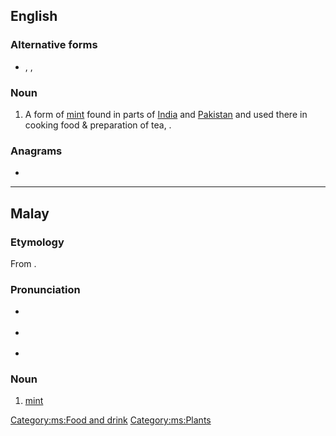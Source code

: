 ==English==

===Alternative forms===
* {{l|en|podeena}}, {{l|en|podina}}, {{l|en|pudeena}}

===Noun===
{{en-noun}}

# A form of [[mint]] found in parts of [[India]] and [[Pakistan]] and used there in cooking food & preparation of tea, {{taxlink|Mentha arvensis|species|noshow=1}}.

===Anagrams===
* {{l|en|unpaid}}

----

==Malay==

===Etymology===
From {{etyl|sa|ms}}.

===Pronunciation===
* {{a|Johor-Selangor}} {{IPA|/pudinə/|lang=ms}}
* {{a|Riau-Lingga}} {{IPA|/pudina/|lang=ms}}
* {{rhymes|inə|nə|ə|lang=ms}}

===Noun===
{{head|ms|noun}}

# [[mint]]

[[Category:ms:Food and drink]]
[[Category:ms:Plants]]